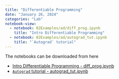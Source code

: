 ```yaml
---
title: "Differentiable Programming"
date: "January 26, 2024"
categories: "Lab"
notebook-view: 
  - notebook: 02Examples/ad/diff_prog.ipynb
    title: "Intro Differentiable Programming"
  - notebook: 02Examples/ad/autograd_tut.ipynb
    title: "`Autograd` tutorial"
---
```


The notebooks can be downloaded from here

- [Intro Differentiable Programming - diff_prog.ipynb](https://www.dropbox.com/scl/fi/vpq005ixf4bd0td29iajt/diff_prog.ipynb?rlkey=xuvgsphmnfycf1eqvk8e42mee&dl=0)
- [`Autograd` tutorial - autograd_tut.ipynb](https://www.dropbox.com/scl/fi/z464xcgv5rvdfue6mfzv7/autograd_tut.ipynb?rlkey=09vq4nrnpdbl1yzsz50cr0lvw&dl=0) 